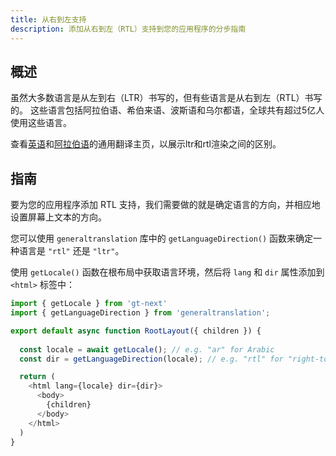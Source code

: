 ```yaml
---
title: 从右到左支持
description: 添加从右到左（RTL）支持到您的应用程序的分步指南
---
```


## 概述

虽然大多数语言是从左到右（LTR）书写的，但有些语言是从右到左（RTL）书写的。
这些语言包括阿拉伯语、希伯来语、波斯语和乌尔都语，全球共有超过5亿人使用这些语言。

查看[英语](https://generaltranslation.com/en-US/welcome)和[阿拉伯语](https://generaltranslation.com/ar/welcome)的通用翻译主页，以展示ltr和rtl渲染之间的区别。

## 指南

要为您的应用程序添加 RTL 支持，我们需要做的就是确定语言的方向，并相应地设置屏幕上文本的方向。

您可以使用 `generaltranslation` 库中的 `getLanguageDirection()` 函数来确定一种语言是 `"rtl"` 还是 `"ltr"`。

使用 `getLocale()` 函数在根布局中获取语言环境，然后将 `lang` 和 `dir` 属性添加到 `<html>` 标签中：

```javascript title="my-app/app/layout.tsx" copy
import { getLocale } from 'gt-next'
import { getLanguageDirection } from 'generaltranslation';

export default async function RootLayout({ children }) {
        
  const locale = await getLocale(); // e.g. "ar" for Arabic
  const dir = getLanguageDirection(locale); // e.g. "rtl" for "right-to-left"

  return (
    <html lang={locale} dir={dir}>
      <body> 
        {children}
      </body>
    </html>
  )
}
```